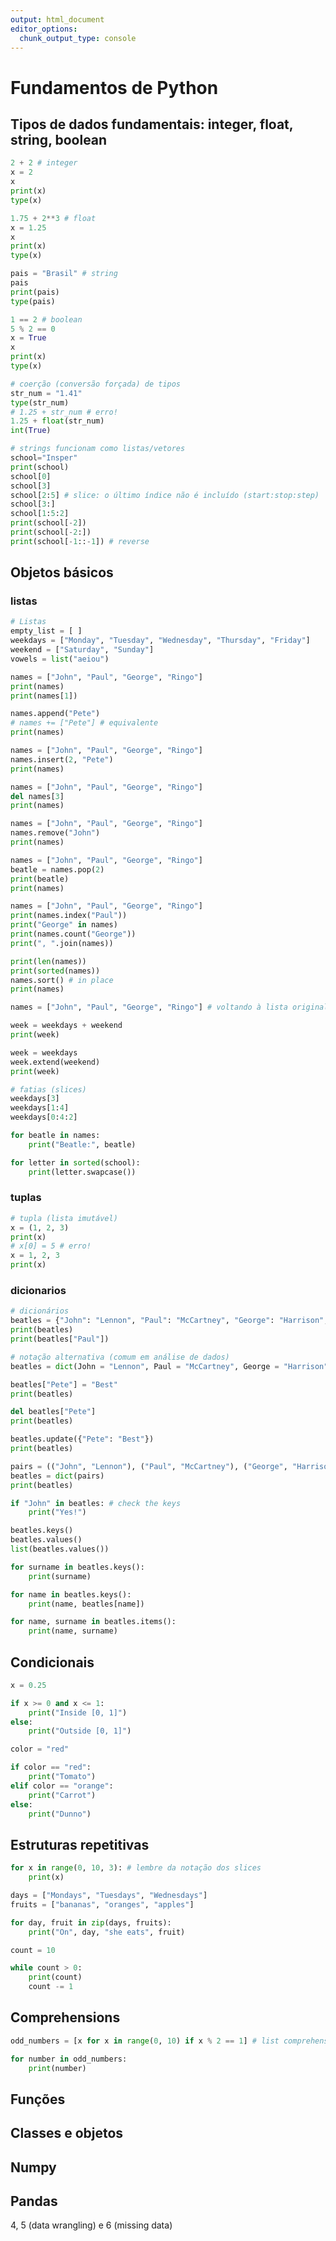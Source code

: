 ```yaml
---
output: html_document
editor_options: 
  chunk_output_type: console
---
```

# Fundamentos de Python

## Tipos de dados fundamentais: integer, float, string, boolean
 
```python
2 + 2 # integer
x = 2
x
print(x)
type(x)
```

```python
1.75 + 2**3 # float
x = 1.25
x
print(x)
type(x)
```

```python
pais = "Brasil" # string
pais
print(pais)
type(pais)
```

```python
1 == 2 # boolean
5 % 2 == 0
x = True
x
print(x)
type(x)
```

```python
# coerção (conversão forçada) de tipos
str_num = "1.41"
type(str_num)
# 1.25 + str_num # erro!
1.25 + float(str_num)
int(True)
```

```python
# strings funcionam como listas/vetores
school="Insper"
print(school)
school[0]
school[3]
school[2:5] # slice: o último índice não é incluído (start:stop:step)
school[3:]
school[1:5:2]
print(school[-2])
print(school[-2:])
print(school[-1::-1]) # reverse
```

## Objetos básicos

### listas

```python
# Listas
empty_list = [ ]
weekdays = ["Monday", "Tuesday", "Wednesday", "Thursday", "Friday"]
weekend = ["Saturday", "Sunday"]
vowels = list("aeiou")
```

```python
names = ["John", "Paul", "George", "Ringo"]
print(names)
print(names[1])

names.append("Pete")
# names += ["Pete"] # equivalente
print(names)

names = ["John", "Paul", "George", "Ringo"]
names.insert(2, "Pete")
print(names)

names = ["John", "Paul", "George", "Ringo"]
del names[3]
print(names)

names = ["John", "Paul", "George", "Ringo"]
names.remove("John")
print(names)

names = ["John", "Paul", "George", "Ringo"]
beatle = names.pop(2)
print(beatle)
print(names)

names = ["John", "Paul", "George", "Ringo"]
print(names.index("Paul"))
print("George" in names)
print(names.count("George"))
print(", ".join(names))

print(len(names))
print(sorted(names))
names.sort() # in place
print(names)

names = ["John", "Paul", "George", "Ringo"] # voltando à lista original
```

```python
week = weekdays + weekend
print(week)

week = weekdays
week.extend(weekend)
print(week)
```

```python
# fatias (slices)
weekdays[3]
weekdays[1:4]
weekdays[0:4:2]
```


```python
for beatle in names:
    print("Beatle:", beatle)
```


```python
for letter in sorted(school):
    print(letter.swapcase())
```

### tuplas
```python
# tupla (lista imutável)
x = (1, 2, 3)
print(x)
# x[0] = 5 # erro!
x = 1, 2, 3
print(x)
```

### dicionarios

```python
# dicionários
beatles = {"John": "Lennon", "Paul": "McCartney", "George": "Harrison", "Ringo": "Star"} # key: value
print(beatles)
print(beatles["Paul"])

# notação alternativa (comum em análise de dados)
beatles = dict(John = "Lennon", Paul = "McCartney", George = "Harrison", Ringo ="Star")

beatles["Pete"] = "Best"
print(beatles)

del beatles["Pete"]
print(beatles)

beatles.update({"Pete": "Best"})
print(beatles)

pairs = (("John", "Lennon"), ("Paul", "McCartney"), ("George", "Harrison"), ("Ringo", "Star"))
beatles = dict(pairs)
print(beatles)

if "John" in beatles: # check the keys
    print("Yes!")

beatles.keys()
beatles.values()
list(beatles.values())

for surname in beatles.keys():
    print(surname)

for name in beatles.keys():
    print(name, beatles[name])

for name, surname in beatles.items():
    print(name, surname)
```

## Condicionais

```python
x = 0.25

if x >= 0 and x <= 1:
    print("Inside [0, 1]")
else:
    print("Outside [0, 1]")
```

```python
color = "red"

if color == "red":
    print("Tomato")
elif color == "orange":
    print("Carrot")
else:
    print("Dunno")
```


## Estruturas repetitivas
```python
for x in range(0, 10, 3): # lembre da notação dos slices
    print(x)
```

```python
days = ["Mondays", "Tuesdays", "Wednesdays"]
fruits = ["bananas", "oranges", "apples"]

for day, fruit in zip(days, fruits):
    print("On", day, "she eats", fruit)
```

```python
count = 10

while count > 0:
    print(count)
    count -= 1
```

## Comprehensions

```python
odd_numbers = [x for x in range(0, 10) if x % 2 == 1] # list comprehension

for number in odd_numbers:
    print(number)
```

## Funções


## Classes e objetos

## Numpy

## Pandas
4, 5 (data wrangling) e 6 (missing data)